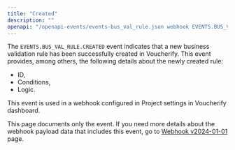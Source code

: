```yaml
---
title: "Created"
description: ""
openapi: "/openapi-events/events-bus_val_rule.json webhook EVENTS.BUS_VAL_RULE.CREATED"
---
```


The `EVENTS.BUS_VAL_RULE.CREATED` event indicates that a new business validation rule has been successfully created in Voucherify. This event provides, among others, the following details about the newly created rule:
- ID,
- Conditions,
- Logic.

This event is used in a webhook configured in Project settings in Voucherify dashboard.

<note>This page documents only the event. If you need more details about the webhook payload data that includes this event, go to [Webhook v2024-01-01](/api-reference/introduction-to-webhooks "Introduction to webhooks v2024-01-01") page.</note>
